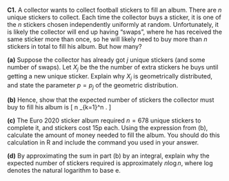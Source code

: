 :::: {.myq}
**C1.** A collector wants to collect football stickers to fill an album. There are $n$ unique stickers to collect. Each time the collector buys a sticker, it is one of the $n$ stickers chosen independently uniformly at random. Unfortunately, it is likely the collector will end up having "swaps", where he has received the same sticker more than once, so he will likely need to buy more than $n$ stickers in total to fill his album. But how many?

::: {.subq}
**(a)** Suppose the collector has already got $j$ unique stickers (and some number of swaps). Let $X_j$ be the the number of extra stickers he buys until getting a new unique sticker. Explain why $X_j$ is geometrically distributed, and state the parameter $p = p_j$ of the geometric distribution.
:::

::: {.subq}
**(b)** Hence, show that the expected number of stickers the collector must buy to fill his album is
\[ n \sum_{k=1}^n \frac{1}{k} . \]
:::

::: {.subq}
**(c)** The Euro 2020 sticker album required $n = 678$ unique stickers to complete it, and stickers cost 15p each. Using the expression from (b), calculate the amount of money needed to fill the album. You should do this calculation in R and include the command you used in your answer.
:::

::: {.subq}
**(d)** By approximating the sum in part (b) by an integral, explain why the expected number of stickers required is approximately $n \log n$, where $\log$ denotes the natural logarithm to base $\mathrm e$.
:::
::::

